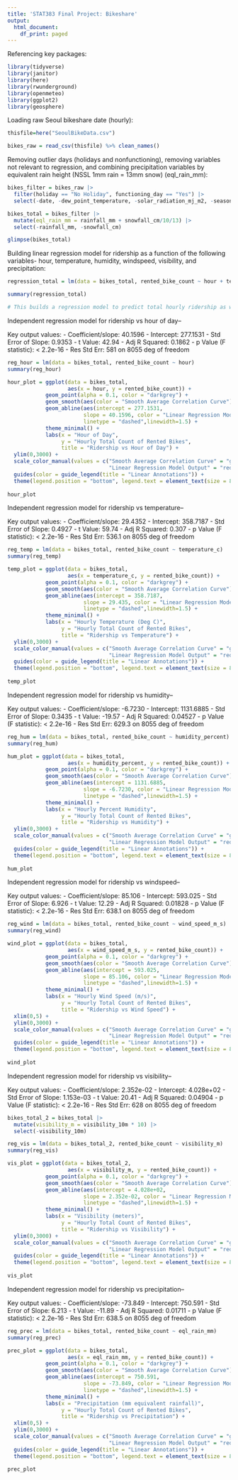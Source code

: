 ```yaml
---
title: 'STAT383 Final Project: Bikeshare'
output:
  html_document:
    df_print: paged
---
```


Referencing key packages:
```r

library(tidyverse)
library(janitor)
library(here)
library(rwunderground)
library(openmeteo)
library(ggplot2)
library(geosphere)

```

Loading raw Seoul bikeshare date (hourly):
```r

thisfile=here("SeoulBikeData.csv")

bikes_raw = read_csv(thisfile) %>% clean_names()

```

Removing outlier days (holidays and nonfunctioning), removing variables not relevant to regression, and combining precipitation variables by equivalent rain height (NSSL 1mm rain = 13mm snow) (eql_rain_mm):
```r

bikes_filter = bikes_raw |> 
  filter(holiday == "No Holiday", functioning_day == "Yes") |> 
  select(-date, -dew_point_temperature, -solar_radiation_mj_m2, -seasons, -holiday, -functioning_day)

bikes_total = bikes_filter |> 
  mutate(eql_rain_mm = rainfall_mm + snowfall_cm/10/13) |> 
  select(-rainfall_mm, -snowfall_cm)

glimpse(bikes_total)

```

Building linear regression model for ridership as a function of the following variables- hour, temperature, humidity, windspeed, visibility, and precipitation:
```r

regression_total = lm(data = bikes_total, rented_bike_count ~ hour + temperature_c + humidity_percent + wind_speed_m_s + visibility_10m + eql_rain_mm)

summary(regression_total) 

# This builds a regression model to predict total hourly ridership as with all variables as inputs, as opposed to drawing intependent trends for each variable.

```

Independent regression model for ridership vs hour of day--

Key output values: 
 - Coefficient/slope: 40.1596
 - Intercept: 277.1531
 - Std Error of Slope: 0.9353
 - t Value: 42.94
 - Adj R Squared: 0.1862
 - p Value (F statistic): < 2.2e-16
 - Res Std Err: 581 on 8055 deg of freedom
 
```r

reg_hour = lm(data = bikes_total, rented_bike_count ~ hour)
summary(reg_hour) 

hour_plot = ggplot(data = bikes_total,
                   aes(x = hour, y = rented_bike_count)) +
            geom_point(alpha = 0.1, color = "darkgrey") +
            geom_smooth(aes(color = "Smooth Average Correlation Curve"), linewidth = 1.5) +
            geom_abline(aes(intercept = 277.1531,
                        slope = 40.1596, color = "Linear Regression Model Output"),
                        linetype = "dashed",linewidth=1.5) +
            theme_minimal() +
            labs(x = "Hour of Day",
                 y = "Hourly Total Count of Rented Bikes",
                 title = "Ridership vs Hour of Day") +
  ylim(0,3000) +
  scale_color_manual(values = c("Smooth Average Correlation Curve" = "green",
                                "Linear Regression Model Output" = "red" )) +
  guides(color = guide_legend(title = "Linear Annotations")) +
  theme(legend.position = "bottom", legend.text = element_text(size = 8))
                   
hour_plot

```

Independent regression model for ridership vs temperature--

Key output values: 
 - Coefficient/slope: 29.4352
 - Intercept: 358.7187
 - Std Error of Slope: 0.4927
 - t Value: 59.74
 - Adj R Squared: 0.307
 - p Value (F statistic): < 2.2e-16
 - Res Std Err: 536.1 on 8055 deg of freedom
 
```r

reg_temp = lm(data = bikes_total, rented_bike_count ~ temperature_c)
summary(reg_temp) 

temp_plot = ggplot(data = bikes_total,
                   aes(x = temperature_c, y = rented_bike_count)) +
            geom_point(alpha = 0.1, color = "darkgrey") +
            geom_smooth(aes(color = "Smooth Average Correlation Curve"), linewidth = 1.5) +
            geom_abline(aes(intercept = 358.7187,
                        slope = 29.435, color = "Linear Regression Model Output"),
                        linetype = "dashed",linewidth=1.5) +
            theme_minimal() +
            labs(x = "Hourly Temperature (Deg C)",
                 y = "Hourly Total Count of Rented Bikes",
                 title = "Ridership vs Temperature") +
  ylim(0,3000) +
  scale_color_manual(values = c("Smooth Average Correlation Curve" = "green",
                                "Linear Regression Model Output" = "red" )) +
  guides(color = guide_legend(title = "Linear Annotations")) +
  theme(legend.position = "bottom", legend.text = element_text(size = 8))
                   
temp_plot

```

Independent regression model for ridership vs humidity--

Key output values: 
 - Coefficient/slope: -6.7230
 - Intercept: 1131.6885
 - Std Error of Slope: 0.3435
 - t Value: -19.57
 - Adj R Squared: 0.04527
 - p Value (F statistic): < 2.2e-16
 - Res Std Err: 629.3 on 8055 deg of freedom
 
```r

reg_hum = lm(data = bikes_total, rented_bike_count ~ humidity_percent)
summary(reg_hum) 

hum_plot = ggplot(data = bikes_total,
                   aes(x = humidity_percent, y = rented_bike_count)) +
            geom_point(alpha = 0.1, color = "darkgrey") +
            geom_smooth(aes(color = "Smooth Average Correlation Curve"), linewidth = 1.5) +
            geom_abline(aes(intercept = 1131.6885,
                        slope = -6.7230, color = "Linear Regression Model Output"),
                        linetype = "dashed",linewidth=1.5) +
            theme_minimal() +
            labs(x = "Hourly Percent Humidity",
                 y = "Hourly Total Count of Rented Bikes",
                 title = "Ridership vs Humidity") +
  ylim(0,3000) +
  scale_color_manual(values = c("Smooth Average Correlation Curve" = "green",
                                "Linear Regression Model Output" = "red" )) +
  guides(color = guide_legend(title = "Linear Annotations")) +
  theme(legend.position = "bottom", legend.text = element_text(size = 8))
                   
hum_plot

```

Independent regression model for ridership vs windspeed-- 

Key output values: 
 - Coefficient/slope: 85.106
 - Intercept: 593.025
 - Std Error of Slope: 6.926
 - t Value: 12.29
 - Adj R Squared: 0.01828
 - p Value (F statistic): < 2.2e-16
 - Res Std Err: 638.1 on 8055 deg of freedom
 
```r

reg_wind = lm(data = bikes_total, rented_bike_count ~ wind_speed_m_s)
summary(reg_wind) 

wind_plot = ggplot(data = bikes_total,
                   aes(x = wind_speed_m_s, y = rented_bike_count)) +
            geom_point(alpha = 0.1, color = "darkgrey") +
            geom_smooth(aes(color = "Smooth Average Correlation Curve"), linewidth = 1.5) +
            geom_abline(aes(intercept = 593.025,
                        slope = 85.106, color = "Linear Regression Model Output"),
                        linetype = "dashed",linewidth=1.5) +
            theme_minimal() +
            labs(x = "Hourly Wind Speed (m/s)",
                 y = "Hourly Total Count of Rented Bikes",
                 title = "Ridership vs Wind Speed") +
  xlim(0,5) +
  ylim(0,3000) +
  scale_color_manual(values = c("Smooth Average Correlation Curve" = "green",
                                "Linear Regression Model Output" = "red" )) +
  guides(color = guide_legend(title = "Linear Annotations")) +
  theme(legend.position = "bottom", legend.text = element_text(size = 8))
                   
wind_plot

```

Independent regression model for ridership vs visibility-- 

Key output values: 
 - Coefficient/slope: 2.352e-02
 - Intercept: 4.028e+02
 - Std Error of Slope: 1.153e-03
 - t Value: 20.41
 - Adj R Squared: 0.04904
 - p Value (F statistic): < 2.2e-16
 - Res Std Err: 628 on 8055 deg of freedom
 
```r
bikes_total_2 = bikes_total |> 
  mutate(visibility_m = visibility_10m * 10) |> 
  select(-visibility_10m)

reg_vis = lm(data = bikes_total_2, rented_bike_count ~ visibility_m)
summary(reg_vis) 

vis_plot = ggplot(data = bikes_total_2,
                   aes(x = visibility_m, y = rented_bike_count)) +
            geom_point(alpha = 0.1, color = "darkgrey") +
            geom_smooth(aes(color = "Smooth Average Correlation Curve"), linewidth = 1.5) +
            geom_abline(aes(intercept = 4.028e+02,
                        slope = 2.352e-02, color = "Linear Regression Model Output"),
                        linetype = "dashed",linewidth=1.5) +
            theme_minimal() +
            labs(x = "Visibility (meters)",
                 y = "Hourly Total Count of Rented Bikes",
                 title = "Ridership vs Visibility") +
  ylim(0,3000) +
  scale_color_manual(values = c("Smooth Average Correlation Curve" = "green",
                                "Linear Regression Model Output" = "red" )) +
  guides(color = guide_legend(title = "Linear Annotations")) +
  theme(legend.position = "bottom", legend.text = element_text(size = 8))
                   
vis_plot

```

Independent regression model for ridership vs precipitation--

Key output values: 
 - Coefficient/slope: -73.849
 - Intercept: 750.591
 - Std Error of Slope: 6.213
 - t Value: -11.89
 - Adj R Squared: 0.01711
 - p Value (F statistic): < 2.2e-16
 - Res Std Err: 638.5 on 8055 deg of freedom
 
```r

reg_prec = lm(data = bikes_total, rented_bike_count ~ eql_rain_mm)
summary(reg_prec) 

prec_plot = ggplot(data = bikes_total,
                   aes(x = eql_rain_mm, y = rented_bike_count)) +
            geom_point(alpha = 0.1, color = "darkgrey") +
            geom_smooth(aes(color = "Smooth Average Correlation Curve"), linewidth = 1.5) +
            geom_abline(aes(intercept = 750.591,
                        slope = -73.849, color = "Linear Regression Model Output"),
                        linetype = "dashed",linewidth=1.5) +
            theme_minimal() +
            labs(x = "Precipitation (mm equivalent rainfall)",
                 y = "Hourly Total Count of Rented Bikes",
                 title = "Ridership vs Precipitation") +
  xlim(0,5) +
  ylim(0,3000) +
  scale_color_manual(values = c("Smooth Average Correlation Curve" = "green",
                                "Linear Regression Model Output" = "red" )) +
  guides(color = guide_legend(title = "Linear Annotations")) +
  theme(legend.position = "bottom", legend.text = element_text(size = 8))
                   
prec_plot

```



